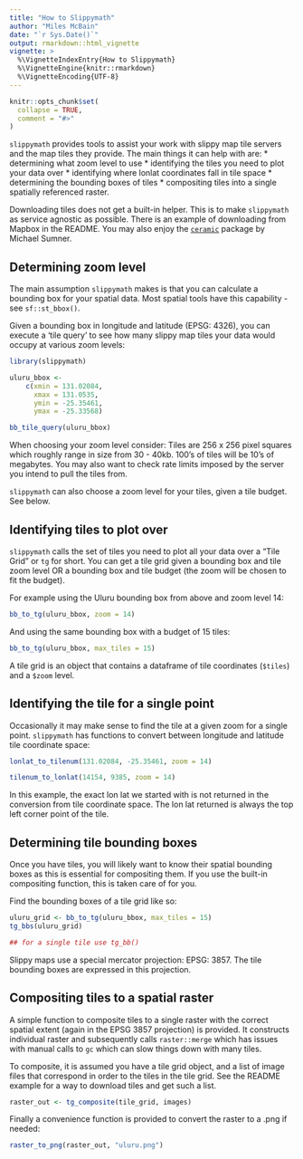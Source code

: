 ```yaml
---
title: "How to Slippymath"
author: "Miles McBain"
date: "`r Sys.Date()`"
output: rmarkdown::html_vignette
vignette: >
  %\VignetteIndexEntry{How to Slippymath}
  %\VignetteEngine{knitr::rmarkdown}
  %\VignetteEncoding{UTF-8}
---
```


```r
knitr::opts_chunk$set(
  collapse = TRUE,
  comment = "#>"
)
```

`slippymath` provides tools to assist your work with slippy map tile servers and the map tiles they provide. The main things it can help with are:
* determining what zoom level to use
* identifying the tiles you need to plot your data over
* identifying where lonlat coordinates fall in tile space
* determining the bounding boxes of tiles
* compositing tiles into a single spatially referenced raster.

Downloading tiles does not get a built-in helper. This is to make `slippymath`
as service agnostic as possible. There is an example of downloading from Mapbox
in the README. You may also enjoy the
[`ceramic`](https://github.com/hypertidy/ceramic) package by Michael Sumner.

## Determining zoom level

The main assumption `slippymath` makes is that you can calculate a bounding box
for your spatial data. Most spatial tools have this capability - see
`sf::st_bbox()`.

Given a bounding box in longitude and latitude (EPSG: 4326), you can execute a
'tile query' to see how many slippy map tiles your data would occupy at various
zoom levels:

```r
library(slippymath)

uluru_bbox <-
    c(xmin = 131.02084,
      xmax = 131.0535,
      ymin = -25.35461,
      ymax = -25.33568)

bb_tile_query(uluru_bbox)
```

When choosing your zoom level consider: Tiles are 256 x 256 pixel squares which
roughly range in size from 30 - 40kb. 100's of tiles will be 10's of megabytes.
You may also want to check rate limits imposed by the server you intend to pull
the tiles from.

`slippymath` can also choose a zoom level for your tiles, given a tile budget. See below.

## Identifying tiles to plot over

`slippymath` calls the set of tiles you need to plot all your data over a "Tile
Grid" or `tg` for short. You can get a tile grid given a bounding box and tile
zoom level OR a bounding box and tile budget (the zoom will be chosen to fit the
budget).

For example using the Uluru bounding box from above and zoom level 14:

```r
bb_to_tg(uluru_bbox, zoom = 14)
```

And using the same bounding box with a budget of 15 tiles:

```r
bb_to_tg(uluru_bbox, max_tiles = 15)
```

A tile grid is an object that contains a dataframe of tile coordinates (`$tiles`) and a `$zoom` level.

## Identifying the tile for a single point

Occasionally it may make sense to find the tile at a given zoom for a single
point. `slippymath` has functions to convert between longitude and latitude tile
coordinate space:

```r
lonlat_to_tilenum(131.02084, -25.35461, zoom = 14)

tilenum_to_lonlat(14154, 9385, zoom = 14)
```

In this example, the exact lon lat we started with is not returned in the
conversion from tile coordinate space. The lon lat returned is always the top
left corner point of the tile.

## Determining tile bounding boxes

Once you have tiles, you will likely want to know their spatial bounding boxes
as this is essential for compositing them. If you use the built-in compositing
function, this is taken care of for you.

Find the bounding boxes of a tile grid like so:

```r
uluru_grid <- bb_to_tg(uluru_bbox, max_tiles = 15)
tg_bbs(uluru_grid)

## for a single tile use tg_bb()
```

Slippy maps use a special mercator projection: EPSG: 3857. The tile bounding
boxes are expressed in this projection.

## Compositing tiles to a spatial raster

A simple function to composite tiles to a single raster with the correct spatial
extent (again in the EPSG 3857 projection) is provided. It constructs individual
raster and subsequently calls `raster::merge` which has issues with manual
calls to `gc` which can slow things down with many tiles.

To composite, it is assumed you have a tile grid object, and a list of image
files that correspond in order to the tiles in the tile grid. See the README
example for a way to download tiles and get such a list.

```r
raster_out <- tg_composite(tile_grid, images)
```

Finally a convenience function is provided to convert the raster to a .png if needed:

```r
raster_to_png(raster_out, "uluru.png")
```
